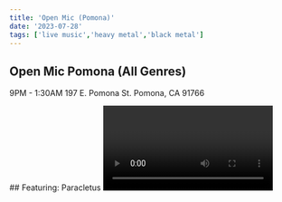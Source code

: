```yaml
---
title: 'Open Mic (Pomona)'
date: '2023-07-28'
tags: ['live music','heavy metal','black metal']
---
```

## Open Mic Pomona (All Genres)
9PM - 1:30AM
197 E. Pomona St. Pomona, CA 91766

<CustomImage src="https://raw.githubusercontent.com/ehawyeehaw/nublogposts/main/images/pomonaOpenMic.JPG" alt="Open Mic Pomona" />
## Featuring: Paracletus
<Video id="AIAXRpsLT1" />
## And Many More!








